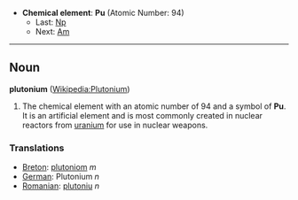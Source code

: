 *'''Chemical element''': '''Pu''' (Atomic Number: 94)
**Last: [[Neptunium|Np]]
**Next: [[Americium|Am]]
----
== Noun ==
'''plutonium''' ([[en:Plutonium|Wikipedia:Plutonium]])

#The chemical element with an atomic number of 94 and a symbol of '''Pu'''.  It is an artificial element and is most commonly created in nuclear reactors from [[uranium]] for use in nuclear weapons.

===Translations===
*[[Breton]]: [[plutoniom]] ''m''
*[[German]]: Plutonium ''n''
*[[Romanian]]: [[plutoniu]] ''n''